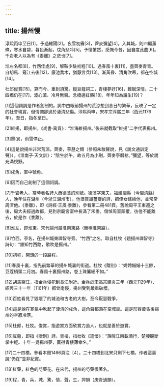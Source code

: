 ```yaml
---
---
---
```

title: 揚州慢
---



淳熙丙申至日[1]，予過維陽[2]。夜雪初霽[3]，薺麥彌望[4]。入其城，則四顧蕭條，寒水自碧，暮色漸起，戍角悲吟[5]。予懷愴然，感慨今昔，因自度此曲[6]。千岩老人以為有《黍離》之悲也[7]。

淮左名都[8]，竹西佳處[9]，解鞍少駐初程[10]。過春風十裏[11]，盡薺麥青青。自胡馬、窺江去後[12]，廢池喬木，猶厭言兵[13]。漸黃昏、清角吹寒，都在空城[14]。

杜郎俊賞[15]，算而今、重到須驚。縱豆蔻詞工，青樓夢好[16]，難賦深情。二十四橋仍在[17]，波心蕩、冷月無聲。念橋邊紅藥[18]，年年知為誰生[19]？

[1]這個詞調是作者創制的。詞中由眼前揚州的荒涼想到昔日的繁華，反映了一定的社會現實，但情調卻過於淒清悲傷。淳熙丙申，宋孝宗淳熙三年（西元1176年）。至日，指冬至日。

[2]維揚，即揚州。《尚書·禹貢》：“淮海維揚州。”後來就截取“維揚”二字代表揚州。

[3]霽(jì)，雨雪停止。

[4]這是說揚州非常荒涼。薺麥，葶藶之類（參照朱駿聲說，見《說文通訓定聲》）。《淮南子·天文訓》：“陰生於午，故五月為小刑，薺麥亭曆枯。”彌望，等於說充滿視野。

[5]戍角，軍中號角。

[6]因而自己創制了這個詞調。

[7]千岩老人，當時著名詩人蕭德藻的別號。德藻字東夫，福建閩縣（今閩清縣）人，晚年住在湖州（今浙江湖州市）。他很賞識薑夔的詩，把侄女嫁給他，並常常周濟他。《黍離》，即《詩經·王風·黍離》，參看第二冊481頁。舊說周平王東遷之後，周大夫經過故都，見到宗廟宮室中長滿了禾黍，傷悼周室顛覆，彷徨不能離去，於是作《黍離》。

[8]淮左，即淮東。宋代揚州屬淮南東路（簡稱淮東路）。

[9]竹西，亭名，在揚州城東禪智寺旁。“竹西”之名，取自杜牧《題揚州禪智寺》詩句：“誰知竹西路，歌吹是揚州。”

[10]初程，開頭的一段路程。

[11]春風十裏，指先前繁華的揚州城裏的街道。杜牧《贈別》：“娉娉嫋嫋十三餘，豆蔻梢頭二月初。春風十裏揚州路，卷上珠簾總不如。”

[12]胡馬窺江，指金兵侵犯到長江附近。金兵於宋高宗建炎三年（西元1129年）、紹興三十一年（1161年）都曾南侵，揚州受到嚴重破壞。

[13]百姓看見了毀壞了的城池和古老的大樹，至今厭惡戰爭。

[14]這是說在寒氣中吹起了淒清的戍角，這角聲都落在空城裏。這是形容黃昏後揚州的空寂冷落。

[15]杜郎，杜牧。俊賞，指遊賞方面欣賞力過人，也就是善於遊賞。

[16]豆蔻，即指《贈別》詩。青樓，指杜牧《遣懷》：“落魄江南載酒行，楚腰腸斷掌中輕。十年一覺揚州夢，贏得青樓薄幸名。”

[17]二十四橋，參看本冊1466頁注〔4〕。二十四橋到北宋只剩下七橋，作者這裏說“仍在”並非紀實。

[18]紅藥，紅色的芍藥花。在宋代，揚州的芍藥很著名。

[19]程，青，兵，城，驚，情，聲，生，押韻（庚青通韻）。
